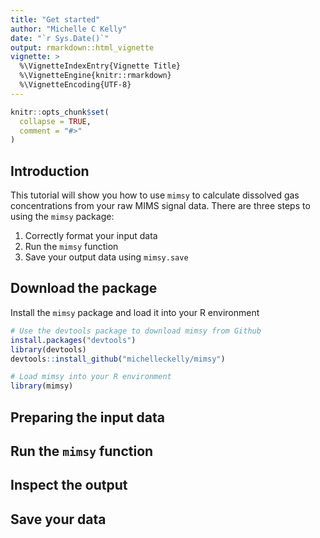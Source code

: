 ```yaml
---
title: "Get started"
author: "Michelle C Kelly"
date: "`r Sys.Date()`"
output: rmarkdown::html_vignette
vignette: >
  %\VignetteIndexEntry{Vignette Title}
  %\VignetteEngine{knitr::rmarkdown}
  %\VignetteEncoding{UTF-8}
---
```


```r
knitr::opts_chunk$set(
  collapse = TRUE,
  comment = "#>"
)
```

## Introduction

This tutorial will show you how to use `mimsy` to calculate dissolved gas concentrations from your raw MIMS signal data. There are three steps to using the `mimsy` package:

1. Correctly format your input data
2. Run the `mimsy` function
3. Save your output data using `mimsy.save`

## Download the package

Install the `mimsy` package and load it into your R environment

```r
# Use the devtools package to download mimsy from Github
install.packages("devtools")
library(devtools)
devtools::install_github("michelleckelly/mimsy")

# Load mimsy into your R environment
library(mimsy)
```

## Preparing the input data

## Run the `mimsy` function

## Inspect the output

## Save your data

